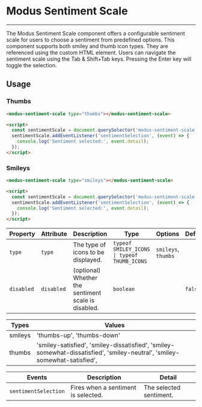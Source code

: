 # Modus Sentiment Scale

---

The Modus Sentiment Scale component offers a configurable sentiment scale for users to choose a sentiment from predefined options. This component supports both smiley and thumb icon types. They are referenced using the <modus-sentiment-scale> custom HTML element. Users can navigate the sentiment scale using the Tab & Shift+Tab keys. Pressing the Enter key will toggle the selection.

## Usage
### Thumbs
<modus-sentiment-scale type="thumbs"></modus-sentiment-scale>
```html
<modus-sentiment-scale type="thumbs"></modus-sentiment-scale>

<script>
  const sentimentScale = document.querySelector('modus-sentiment-scale');
  sentimentScale.addEventListener('sentimentSelection', (event) => {
    console.log('Sentiment selected:', event.detail);
  });
</script>
```
### Smileys
<modus-sentiment-scale type="smileys"></modus-sentiment-scale>
```html
<modus-sentiment-scale type="smileys"></modus-sentiment-scale>

<script>
  const sentimentScale = document.querySelector('modus-sentiment-scale');
  sentimentScale.addEventListener('sentimentSelection', (event) => {
    console.log('Sentiment selected:', event.detail);
  });
</script>
```

| Property     | Attribute   | Description                                     | Type                                                  | Options                    | Default   | Required |
| ------------ | ----------- | ----------------------------------------------- | ----------------------------------------------------- | -------------------------- | --------- | -------- |
| `type`  | `type` | The type of icons to be displayed.               | `typeof SMILEY_ICONS \| typeof THUMB_ICONS`            | `smileys`, `thumbs` |           | Yes      |
| `disabled`   | `disabled`   | (optional) Whether the sentiment scale is disabled. | `boolean`                                            |                           | `false`   |          |

| Types               | Values                                 |
| -------------------- | ------------------------------------------- |
| smileys | 'thumbs-up', 'thumbs-down'    |
| thumbs | 'smiley-satisfied', 'smiley-dissatisfied', 'smiley-somewhat-dissatisfied', 'smiley-neutral', 'smiley-somewhat-satisfied',    |

| Events               | Description                                 | Detail                    |
| -------------------- | ------------------------------------------- | ------------------------- |
| `sentimentSelection` | Fires when a sentiment is selected.         | The selected sentiment.   |
